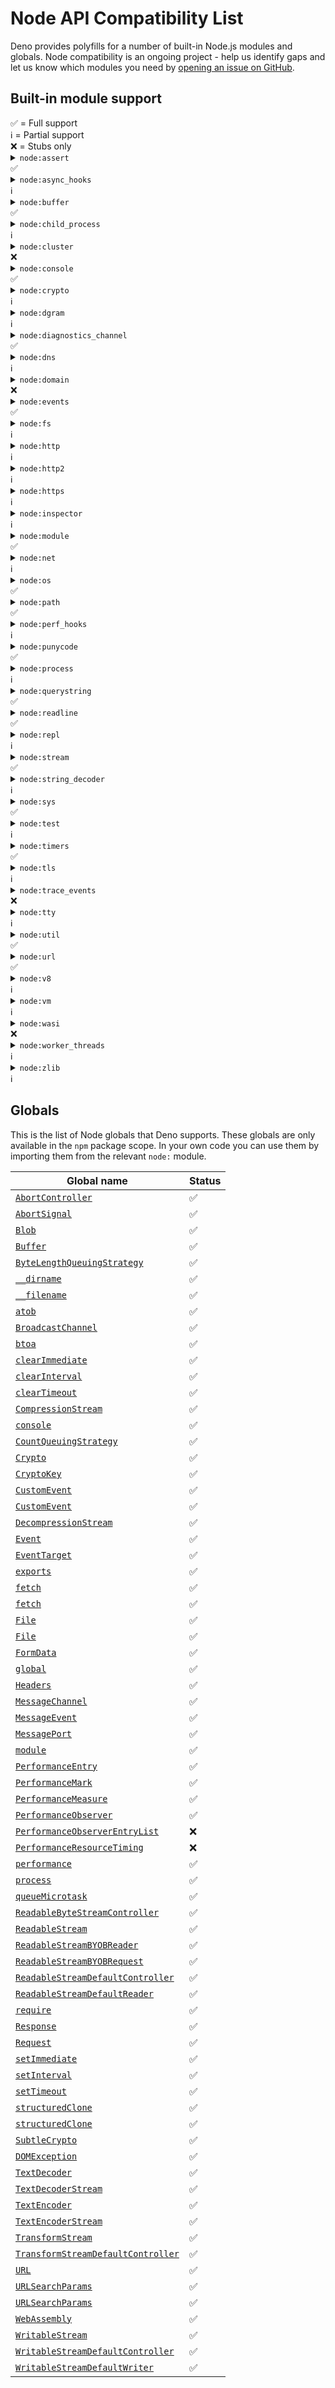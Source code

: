 # Node API Compatibility List

Deno provides polyfills for a number of built-in Node.js modules and globals.
Node compatibility is an ongoing project - help us identify gaps and let us know
which modules you need by
[opening an issue on GitHub](https://github.com/denoland/deno).

## Built-in module support

<div style={{
  display: "flex",
  flexDirection: "row",
  gap: "10px",
  flexWrap: "wrap",
  marginBottom: "10px"
}}>
  <div>✅ = Full support</div>
  <div>ℹ️ = Partial support</div>
  <div>❌ = Stubs only</div>
</div>

<details>
  <summary>
    <code>node:assert</code>
    <div style={{ float: "right" }}>
      <span>✅</span>
    </div>
  </summary>
  <p>
    Fully supported.
  </p>
  <p>
    <a href="https://nodejs.org/api/assert.html">Node.js docs</a>
  </p>
</details>

<details>
  <summary>
    <code>node:async_hooks</code>
    <div style={{ float: "right" }}>
      <span>ℹ️</span>
    </div>
  </summary>
  <p>
    <code>AsyncLocalStorage</code> is supported. <code>AsyncResource</code>,{" "}
    <code>executionAsyncId</code>, and <code>createHook</code> are
    non-functional stubs.
  </p>
  <p>
    <a href="https://nodejs.org/api/async_hooks.html">Node.js docs</a>
  </p>
</details>

<details>
  <summary>
    <code>node:buffer</code>
    <div style={{ float: "right" }}>
      <span>✅</span>
    </div>
  </summary>
  <p>
    Fully supported.
  </p>
  <p>
    <a href="https://nodejs.org/api/buffer.html">Node.js docs</a>
  </p>
</details>

<details>
  <summary>
    <code>node:child_process</code>
    <div style={{ float: "right" }}>
      <span>ℹ️</span>
    </div>
  </summary>
  <p>
    The <code>ipc</code> and <code>overlapped</code> stdio options are missing.
    Passing file descriptors by an integer value is missing.
  </p>
  <p>
    <a href="https://nodejs.org/api/child_process.html">Node.js docs</a>
  </p>
</details>

<details>
  <summary>
    <code>node:cluster</code>
    <div style={{ float: "right" }}>
      <span>❌</span>
    </div>
  </summary>
  <p>All exports are non-functional stubs.</p>
  <p>
    <a href="https://nodejs.org/api/cluster.html">Node.js docs</a>
  </p>
</details>

<details>
  <summary>
    <code>node:console</code>
    <div style={{ float: "right" }}>
      <span>✅</span>
    </div>
  </summary>
  <p>
    Fully supported.
  </p>
  <p>
    <a href="https://nodejs.org/api/console.html">Node.js docs</a>
  </p>
</details>

<details>
  <summary>
    <code>node:crypto</code>
    <div style={{ float: "right" }}>
      <span>ℹ️</span>
    </div>
  </summary>
  <p>
    Missing <code>Certificate</code> class,{" "}
    <code>crypto.Cipheriv.prototype.setAutoPadding</code>,{" "}
    <code>crypto.Decipheriv.prototype.setAutoPadding</code>,{" "}
    <code>crypto.getCipherInfo</code>, <code>crypto.publicDecrypt</code>,{" "}
    <code>crypto.ECDH.prototype.convertKey</code>,{" "}
    <code>crypto.diffieHellman</code>, <code>x448</code> option for{" "}
    <code>generateKeyPair</code>, <code>crypto.KeyObject</code>,{" "}
    <code>safe</code>, <code>add</code> and <code>rem</code> options for{" "}
    <code>generatePrime</code>, <code>crypto.Sign.prototype.sign</code> and{" "}
    <code>crypto.Verify.prototype.verify</code> with non <code>BinaryLike</code>{" "}
    input, <code>crypto.secureHeapUsed</code>, <code>crypto.setEngine</code>,
    legacy methods of <code>crypto.X509Certificate</code>.
  </p>
  <p>
    <a href="https://nodejs.org/api/crypto.html">Node.js docs</a>
  </p>
</details>

<details>
  <summary>
    <code>node:dgram</code>
    <div style={{ float: "right" }}>
      <span>ℹ️</span>
    </div>
  </summary>
  <p>
    Much of the dgram module internals is yet to be implemented.
    Some <code>dgram.Socket</code> instance methods is non-functional stubs:
    <ul>
        <li><code>addMembership</code></li>
        <li><code>addSourceSpecificMembership</code></li>
        <li><code>dropMembership</code></li>
        <li><code>dropSourceSpecificMembership</code></li>
        <li><code>setBroadcast</code></li>
        <li><code>setMulticastInterface</code></li>
        <li><code>setMulticastLoopback</code></li>
        <li><code>setMulticastTtl</code></li>
        <li><code>setTtl</code></li>
        <li><code>ref</code></li>
        <li><code>unref</code></li>
    </ul>
  </p>
  <p>
    <a href="https://nodejs.org/api/dgram.html">Node.js docs</a>
  </p>
</details>

<details>
  <summary>
    <code>node:diagnostics_channel</code>
    <div style={{ float: "right" }}>
      <span>✅</span>
    </div>
  </summary>
  <p>
    Fully supported.
  </p>
  <p>
    <a href="https://nodejs.org/api/diagnostics_channel.html">Node.js docs</a>
  </p>
</details>

<details>
  <summary>
    <code>node:dns</code>
    <div style={{ float: "right" }}>
      <span>ℹ️</span>
    </div>
  </summary>
  <p>
    Missing <code>dns.resolve*</code> with <code>ttl</code> option.
  </p>
  <p>
    <a href="https://nodejs.org/api/dns.html">Node.js docs</a>
  </p>
</details>

<details>
  <summary>
    <code>node:domain</code>
    <div style={{ float: "right" }}>
      <span>❌</span>
    </div>
  </summary>
  <p>All exports are non-functional stubs.</p>
  <p>
    <a href="https://nodejs.org/api/domain.html">Node.js docs</a>
  </p>
</details>

<details>
  <summary>
    <code>node:events</code>
    <div style={{ float: "right" }}>
      <span>✅</span>
    </div>
  </summary>
  <p>
    Fully supported.
  </p>
  <p>
    <a href="https://nodejs.org/api/events.html">Node.js docs</a>
  </p>
</details>

<details>
  <summary>
    <code>node:fs</code>
    <div style={{ float: "right" }}>
      <span>ℹ️</span>
    </div>
  </summary>
  <h5>
    <code>node:fs</code>
  </h5>
  <p>
    Missing <code>utf16le</code>, <code>latin1</code> and <code>ucs2</code>{" "}
    encoding for <code>fs.writeFile</code> and <code>fs.writeFileSync</code>.
    Missing <code>Dirent.isBlockDevice</code>,{" "}
    <code>Dirent.isCharacterDevice</code>, <code>Dirent.isFIFO</code>,{" "}
    <code>Dirent.isSocket</code>, <code>FSWatcher.ref</code>,{" "}
    <code>FSWatcher.unref</code>.
  </p>
  <h5>
    <code>node:fs/promises</code>
  </h5>
  <p>
    Missing <code>lchmod</code>, <code>lchown</code>, <code>lutimes</code>.
  </p>
  <p>
    <a href="https://nodejs.org/api/fs.html">Node.js docs</a>
  </p>
</details>

<details>
  <summary>
    <code>node:http</code>
    <div style={{ float: "right" }}>
      <span>ℹ️</span>
    </div>
  </summary>
  <p>
    <code>createConnection</code> option is currently not supported.
  </p>
  <p>
    <a href="https://nodejs.org/api/http.html">Node.js docs</a>
  </p>
</details>

<details>
  <summary>
    <code>node:http2</code>
    <div style={{ float: "right" }}>
      <span>ℹ️</span>
    </div>
  </summary>
  <p>
    Partially supported, major work in progress to enable <code>grpc-js</code>.
  </p>
  <p>
    <a href="https://nodejs.org/api/http2.html">Node.js docs</a>
  </p>
</details>

<details>
  <summary>
    <code>node:https</code>
    <div style={{ float: "right" }}>
      <span>ℹ️</span>
    </div>
  </summary>
  <p>
    Missing <code>https.Server.opts.cert</code> and{" "}
    <code>https.Server.opts.key</code> array type.
  </p>
  <p>
    <a href="https://nodejs.org/api/https.html">Node.js docs</a>
  </p>
</details>

<details>
  <summary>
    <code>node:inspector</code>
    <div style={{ float: "right" }}>
      <span>ℹ️</span>
    </div>
  </summary>
  <p>
    <code>console</code> is supported. Other APIs are stubs and will throw an
    error. Due to security implications the Deno team does not plan to polyfill
    these APIs.
  </p>
  <p>
    <a href="https://nodejs.org/api/inspector.html">Node.js docs</a>
  </p>
</details>

<details>
  <summary>
    <code>node:module</code>
    <div style={{ float: "right" }}>
      <span>✅</span>
    </div>
  </summary>
  <p>
    Fully supported.
  </p>
  <p>
    <a href="https://nodejs.org/api/module.html">Node.js docs</a>
  </p>
</details>

<details>
  <summary>
    <code>node:net</code>
    <div style={{ float: "right" }}>
      <span>ℹ️</span>
    </div>
  </summary>
  <p>
    Missing <code>net.Socket.prototype.constructor</code> with <code>fd</code>{" "}
    option.
  </p>
  <p>
    <a href="https://nodejs.org/api/net.html">Node.js docs</a>
  </p>
</details>

<details>
  <summary>
    <code>node:os</code>
    <div style={{ float: "right" }}>
      <span>✅</span>
    </div>
  </summary>
  <p>
    Fully supported.
  </p>
  <p>
    <a href="https://nodejs.org/api/os.html">Node.js docs</a>
  </p>
</details>

<details>
  <summary>
    <code>node:path</code>
    <div style={{ float: "right" }}>
      <span>✅</span>
    </div>
  </summary>
  <p>
    Fully supported.
  </p>
  <p>
    <a href="https://nodejs.org/api/path.html">Node.js docs</a>
  </p>
</details>

<details>
  <summary>
    <code>node:perf_hooks</code>
    <div style={{ float: "right" }}>
      <span>ℹ️</span>
    </div>
  </summary>
  <p>
    Missing <code>perf_hooks.eventLoopUtilization</code>,{" "}
    <code>perf_hooks.timerify</code>,{" "}
    <code>perf_hooks.monitorEventLoopDelay</code>.
  </p>
  <p>
    <a href="https://nodejs.org/api/perf_hooks.html">Node.js docs</a>
  </p>
</details>

<details>
  <summary>
    <code>node:punycode</code>
    <div style={{ float: "right" }}>
      <span>✅</span>
    </div>
  </summary>
  <p>
    Fully supported.
  </p>
  <p>
    <a href="https://nodejs.org/api/punycode.html">Node.js docs</a>
  </p>
</details>

<details>
  <summary>
    <code>node:process</code>
    <div style={{ float: "right" }}>
      <span>ℹ️</span>
    </div>
  </summary>
  <p>
    Missing <code>disconnect</code>, <code>message</code>,{" "}
    <code>multipleResolves</code>, <code>rejectionHandled</code> and{" "}
    <code>worker</code> events.
  </p>
  <p>
    <a href="https://nodejs.org/api/process.html">Node.js docs</a>
  </p>
</details>

<details>
  <summary>
    <code>node:querystring</code>
    <div style={{ float: "right" }}>
      <span>✅</span>
    </div>
  </summary>
  <p>
    Fully supported.
  </p>
  <p>
    <a href="https://nodejs.org/api/querystring.html">Node.js docs</a>
  </p>
</details>

<details>
  <summary>
    <code>node:readline</code>
    <div style={{ float: "right" }}>
      <span>✅</span>
    </div>
  </summary>
  <p>
    Fully supported.
  </p>
  <p>
    <a href="https://nodejs.org/api/readline.html">Node.js docs</a>
  </p>
</details>

<details>
  <summary>
    <code>node:repl</code>
    <div style={{ float: "right" }}>
      <span>ℹ️</span>
    </div>
  </summary>
  <p>
    <code>builtinModules</code> and <code>_builtinLibs</code> are supported.
    Missing <code>REPLServer.prototype.constructor</code> and{" "}
    <code>start()</code>.
  </p>
  <p>
    <a href="https://nodejs.org/api/repl.html">Node.js docs</a>
  </p>
</details>

<details>
  <summary>
    <code>node:stream</code>
    <div style={{ float: "right" }}>
      <span>✅</span>
    </div>
  </summary>
  <p>
    Fully supported.
  </p>
  <p>
    <a href="https://nodejs.org/api/stream.html">Node.js docs</a>
  </p>
</details>

<details>
  <summary>
    <code>node:string_decoder</code>
    <div style={{ float: "right" }}>
      <span>ℹ️</span>
    </div>
  </summary>
  <p>
    Missing decoding of <code>ascii</code>, <code>latin1</code> and{" "}
    <code>utf16le</code> decoding options.
  </p>
  <p>
    <a href="https://nodejs.org/api/string_decoder.html">Node.js docs</a>
  </p>
</details>

<details>
  <summary>
    <code>node:sys</code>
    <div style={{ float: "right" }}>
      <span>✅</span>
    </div>
  </summary>
  <p>
    Fully supported.
  </p>
  <p>
    <a href="https://nodejs.org/api/util.html">Node.js docs</a>
  </p>
</details>

<details>
  <summary>
    <code>node:test</code>
    <div style={{ float: "right" }}>
      <span>ℹ️</span>
    </div>
  </summary>
  <p>
    Currently only <code>test</code> API is supported.
  </p>
  <p>
    <a href="https://nodejs.org/api/test.html">Node.js docs</a>
  </p>
</details>

<details>
  <summary>
    <code>node:timers</code>
    <div style={{ float: "right" }}>
      <span>✅</span>
    </div>
  </summary>
  <p>
    Fully supported.
  </p>
  <p>
    <a href="https://nodejs.org/api/timers.html">Node.js docs</a>
  </p>
</details>

<details>
  <summary>
    <code>node:tls</code>
    <div style={{ float: "right" }}>
      <span>ℹ️</span>
    </div>
  </summary>
  <p>
    Missing <code>createSecurePair</code>.
  </p>
  <p>
    <a href="https://nodejs.org/api/tls.html">Node.js docs</a>
  </p>
</details>

<details>
  <summary>
    <code>node:trace_events</code>
    <div style={{ float: "right" }}>
      <span>❌</span>
    </div>
  </summary>
  <p>All exports are non-functional stubs.</p>
  <p>
    <a href="https://nodejs.org/api/tracing.html">Node.js docs</a>
  </p>
</details>

<details>
  <summary>
    <code>node:tty</code>
    <div style={{ float: "right" }}>
      <span>ℹ️</span>
    </div>
  </summary>
  <p>
    Missing <code>ReadStream</code> and <code>WriteStream</code> implementation.
  </p>
  <p>
    <a href="https://nodejs.org/api/tty.html">Node.js docs</a>
  </p>
</details>

<details>
  <summary>
    <code>node:util</code>
    <div style={{ float: "right" }}>
      <span>✅</span>
    </div>
  </summary>
  <p>
    Fully supported.
  </p>
  <p>
    <a href="https://nodejs.org/api/util.html">Node.js docs</a>
  </p>
</details>

<details>
  <summary>
    <code>node:url</code>
    <div style={{ float: "right" }}>
      <span>✅</span>
    </div>
  </summary>
  <p>
    Fully supported.
  </p>
  <p>
    <a href="https://nodejs.org/api/url.html">Node.js docs</a>
  </p>
</details>

<details>
  <summary>
    <code>node:v8</code>
    <div style={{ float: "right" }}>
      <span>ℹ️</span>
    </div>
  </summary>
  <p>
    <code>cachedDataVersionTag</code> and <code>getHeapStatistics</code> are
    supported. <code>setFlagsFromStrings</code> is a noop. Other APIs are not
    supported and will throw and error. The other APIs <em>could</em> be
    polyfilled, but due inherent lack of format stability between the V8
    versions, the Deno team is considering requiring a special flag to use them.
  </p>
  <p>
    <a href="https://nodejs.org/api/v8.html">Node.js docs</a>
  </p>
</details>

<details>
  <summary>
    <code>node:vm</code>
    <div style={{ float: "right" }}>
      <span>ℹ️</span>
    </div>
  </summary>
  <p>
    <code>runInThisContext</code> is supported. Other APIs are not polyfilled
    and will throw and error.
  </p>
  <p>
    <a href="https://nodejs.org/api/vm.html">Node.js docs</a>
  </p>
</details>

<details>
  <summary>
    <code>node:wasi</code>
    <div style={{ float: "right" }}>
      <span>❌</span>
    </div>
  </summary>
  <p>All exports are non-functional stubs.</p>
  <p>
    <a href="https://nodejs.org/api/wasi.html">Node.js docs</a>
  </p>
</details>

<details>
  <summary>
    <code>node:worker_threads</code>
    <div style={{ float: "right" }}>
      <span>ℹ️</span>
    </div>
  </summary>
  <p>
    Missing <code>parentPort.emit</code>,{" "}
    <code>parentPort.removeAllListeners</code>,{" "}
    <code>markAsUntransferable</code>, <code>moveMessagePortToContext</code>,{" "}
    <code>receiveMessageOnPort</code>,{" "}
    <code>Worker.prototype.getHeapSnapshot</code>.
  </p>
  <p>
    <a href="https://nodejs.org/api/worker_threads.html">Node.js docs</a>
  </p>
</details>

<details>
  <summary>
    <code>node:zlib</code>
    <div style={{ float: "right" }}>
      <span>ℹ️</span>
    </div>
  </summary>
  <p>
    Missing <code>Options.prototype.constructor</code>,{" "}
    <code>BrotliOptions.prototype.constructor</code>,{" "}
    <code>BrotliDecompress.prototype.constructor</code>,{" "}
    <code>ZlibBase.prototype.constructor</code>.
  </p>
  <p>
    <a href="https://nodejs.org/api/zlib.html">Node.js docs</a>
  </p>
</details>

## Globals

This is the list of Node globals that Deno supports. These globals are only
available in the `npm` package scope. In your own code you can use them by
importing them from the relevant `node:` module.

| Global name                                                                                                      | Status |
| ---------------------------------------------------------------------------------------------------------------- | ------ |
| [`AbortController`](https://nodejs.org/api/globals.html#class-abortcontroller)                                   | ✅     |
| [`AbortSignal`](https://nodejs.org/api/globals.html#class-abortsignal)                                           | ✅     |
| [`Blob`](https://nodejs.org/api/globals.html#class-blob)                                                         | ✅     |
| [`Buffer`](https://nodejs.org/api/globals.html#class-buffer)                                                     | ✅     |
| [`ByteLengthQueuingStrategy`](https://nodejs.org/api/globals.html#class-bytelengthqueuingstrategy)               | ✅     |
| [`__dirname`](https://nodejs.org/api/globals.html#__dirname)                                                     | ✅     |
| [`__filename`](https://nodejs.org/api/globals.html#__filename)                                                   | ✅     |
| [`atob`](https://nodejs.org/api/globals.html#atobdata)                                                           | ✅     |
| [`BroadcastChannel`](https://nodejs.org/api/globals.html#broadcastchannel)                                       | ✅     |
| [`btoa`](https://nodejs.org/api/globals.html#btoadata)                                                           | ✅     |
| [`clearImmediate`](https://nodejs.org/api/globals.html#clearimmediateimmediateobject)                            | ✅     |
| [`clearInterval`](https://nodejs.org/api/globals.html#clearintervalintervalobject)                               | ✅     |
| [`clearTimeout`](https://nodejs.org/api/globals.html#cleartimeouttimeoutobject)                                  | ✅     |
| [`CompressionStream`](https://nodejs.org/api/globals.html#class-compressionstream)                               | ✅     |
| [`console`](https://nodejs.org/api/globals.html#console)                                                         | ✅     |
| [`CountQueuingStrategy`](https://nodejs.org/api/globals.html#class-countqueuingstrategy)                         | ✅     |
| [`Crypto`](https://nodejs.org/api/globals.html#crypto)                                                           | ✅     |
| [`CryptoKey`](https://nodejs.org/api/globals.html#cryptokey)                                                     | ✅     |
| [`CustomEvent`](https://nodejs.org/api/globals.html#customevent)                                                 | ✅     |
| [`CustomEvent`](https://nodejs.org/api/globals.html#customevent)                                                 | ✅     |
| [`DecompressionStream`](https://nodejs.org/api/globals.html#class-decompressionstream)                           | ✅     |
| [`Event`](https://nodejs.org/api/globals.html#event)                                                             | ✅     |
| [`EventTarget`](https://nodejs.org/api/globals.html#eventtarget)                                                 | ✅     |
| [`exports`](https://nodejs.org/api/globals.html#exports)                                                         | ✅     |
| [`fetch`](https://nodejs.org/api/globals.html#fetch)                                                             | ✅     |
| [`fetch`](https://nodejs.org/api/globals.html#fetch)                                                             | ✅     |
| [`File`](https://nodejs.org/api/globals.html#class-file)                                                         | ✅     |
| [`File`](https://nodejs.org/api/globals.html#class-file)                                                         | ✅     |
| [`FormData`](https://nodejs.org/api/globals.html#class-formdata)                                                 | ✅     |
| [`global`](https://nodejs.org/api/globals.html#global)                                                           | ✅     |
| [`Headers`](https://nodejs.org/api/globals.html#class-headers)                                                   | ✅     |
| [`MessageChannel`](https://nodejs.org/api/globals.html#messagechannel)                                           | ✅     |
| [`MessageEvent`](https://nodejs.org/api/globals.html#messageevent)                                               | ✅     |
| [`MessagePort`](https://nodejs.org/api/globals.html#messageport)                                                 | ✅     |
| [`module`](https://nodejs.org/api/globals.html#module)                                                           | ✅     |
| [`PerformanceEntry`](https://nodejs.org/api/globals.html#performanceentry)                                       | ✅     |
| [`PerformanceMark`](https://nodejs.org/api/globals.html#performancemark)                                         | ✅     |
| [`PerformanceMeasure`](https://nodejs.org/api/globals.html#performancemeasure)                                   | ✅     |
| [`PerformanceObserver`](https://nodejs.org/api/globals.html#performanceobserver)                                 | ✅     |
| [`PerformanceObserverEntryList`](https://nodejs.org/api/globals.html#performanceobserverentrylist)               | ❌     |
| [`PerformanceResourceTiming`](https://nodejs.org/api/globals.html#performanceresourcetiming)                     | ❌     |
| [`performance`](https://nodejs.org/api/globals.html#performance)                                                 | ✅     |
| [`process`](https://nodejs.org/api/globals.html#process)                                                         | ✅     |
| [`queueMicrotask`](https://nodejs.org/api/globals.html#queuemicrotaskcallback)                                   | ✅     |
| [`ReadableByteStreamController`](https://nodejs.org/api/globals.html#class-readablebytestreamcontroller)         | ✅     |
| [`ReadableStream`](https://nodejs.org/api/globals.html#class-readablestream)                                     | ✅     |
| [`ReadableStreamBYOBReader`](https://nodejs.org/api/globals.html#class-readablestreambyobreader)                 | ✅     |
| [`ReadableStreamBYOBRequest`](https://nodejs.org/api/globals.html#class-readablestreambyobrequest)               | ✅     |
| [`ReadableStreamDefaultController`](https://nodejs.org/api/globals.html#class-readablestreamdefaultcontroller)   | ✅     |
| [`ReadableStreamDefaultReader`](https://nodejs.org/api/globals.html#class-readablestreamdefaultreader)           | ✅     |
| [`require`](https://nodejs.org/api/globals.html#require)                                                         | ✅     |
| [`Response`](https://nodejs.org/api/globals.html#response)                                                       | ✅     |
| [`Request`](https://nodejs.org/api/globals.html#request)                                                         | ✅     |
| [`setImmediate`](https://nodejs.org/api/globals.html#setimmediatecallback-args)                                  | ✅     |
| [`setInterval`](https://nodejs.org/api/globals.html#setintervalcallback-delay-args)                              | ✅     |
| [`setTimeout`](https://nodejs.org/api/globals.html#settimeoutcallback-delay-args)                                | ✅     |
| [`structuredClone`](https://nodejs.org/api/globals.html#structuredclonevalue-options)                            | ✅     |
| [`structuredClone`](https://nodejs.org/api/globals.html#structuredclonevalue-options)                            | ✅     |
| [`SubtleCrypto`](https://nodejs.org/api/globals.html#subtlecrypto)                                               | ✅     |
| [`DOMException`](https://nodejs.org/api/globals.html#domexception)                                               | ✅     |
| [`TextDecoder`](https://nodejs.org/api/globals.html#textdecoder)                                                 | ✅     |
| [`TextDecoderStream`](https://nodejs.org/api/globals.html#class-textdecoderstream)                               | ✅     |
| [`TextEncoder`](https://nodejs.org/api/globals.html#textencoder)                                                 | ✅     |
| [`TextEncoderStream`](https://nodejs.org/api/globals.html#class-textencoderstream)                               | ✅     |
| [`TransformStream`](https://nodejs.org/api/globals.html#class-transformstream)                                   | ✅     |
| [`TransformStreamDefaultController`](https://nodejs.org/api/globals.html#class-transformstreamdefaultcontroller) | ✅     |
| [`URL`](https://nodejs.org/api/globals.html#url)                                                                 | ✅     |
| [`URLSearchParams`](https://nodejs.org/api/globals.html#urlsearchparams)                                         | ✅     |
| [`URLSearchParams`](https://nodejs.org/api/globals.html#urlsearchparams)                                         | ✅     |
| [`WebAssembly`](https://nodejs.org/api/globals.html#webassembly)                                                 | ✅     |
| [`WritableStream`](https://nodejs.org/api/globals.html#class-writablestream)                                     | ✅     |
| [`WritableStreamDefaultController`](https://nodejs.org/api/globals.html#class-writablestreamdefaultcontroller)   | ✅     |
| [`WritableStreamDefaultWriter`](https://nodejs.org/api/globals.html#class-writablestreamdefaultwriter)           | ✅     |
